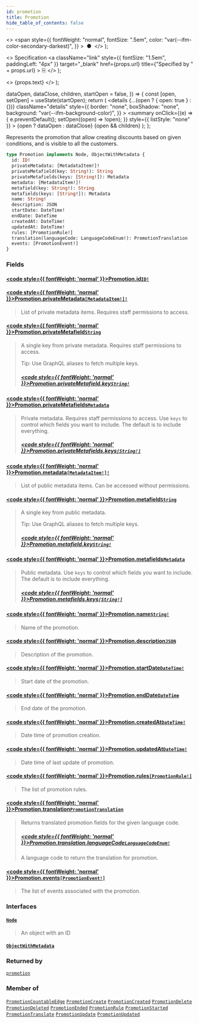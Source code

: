 ```yaml
---
id: promotion
title: Promotion
hide_table_of_contents: false
---
```


  <>
    <span
      style={{
        fontWeight: "normal",
        fontSize: ".5em",
        color: "var(--ifm-color-secondary-darkest)",
      }}
    >
      &nbsp;●&nbsp;
    </span>
  </>
);

  <>
    Specification
    <a
      className="link"
      style={{ fontSize: "1.5em", paddingLeft: "4px" }}
      target="\_blank"
      href={props.url}
      title={"Specified by " + props.url}
    >
      ⎘
    </a>
  </>
);

  <>
    <span className={props.class}>{props.text}</span>
  </>
);


  dataOpen,
  dataClose,
  children,
  startOpen = false,
}) => {
  const [open, setOpen] = useState(startOpen);
  return (
    <details
      {...(open ? { open: true } : {})}
      className="details"
      style={{
        border: "none",
        boxShadow: "none",
        background: "var(--ifm-background-color)",
      }}
    >
      <summary
        onClick={(e) => {
          e.preventDefault();
          setOpen((open) => !open);
        }}
        style={{ listStyle: "none" }}
      >
        {open ? dataOpen : dataClose}
      </summary>
      {open && children}
    </details>
  );
};

Represents the promotion that allow creating discounts based on given conditions, and is visible to all the customers.

<Badge text="Added in Saleor 3.17" class="secondary margin-bottom--sm" />

<FeaturePreview />

```graphql
type Promotion implements Node, ObjectWithMetadata {
  id: ID!
  privateMetadata: [MetadataItem!]!
  privateMetafield(key: String!): String
  privateMetafields(keys: [String!]): Metadata
  metadata: [MetadataItem!]!
  metafield(key: String!): String
  metafields(keys: [String!]): Metadata
  name: String!
  description: JSON
  startDate: DateTime!
  endDate: DateTime
  createdAt: DateTime!
  updatedAt: DateTime!
  rules: [PromotionRule!]
  translation(languageCode: LanguageCodeEnum!): PromotionTranslation
  events: [PromotionEvent!]
}
```

### Fields

#### [<code style={{ fontWeight: 'normal' }}>Promotion.<b>id</b></code>](#)<Bullet />[`ID!`](../../../api-reference/miscellaneous/scalars/id) <Badge class="badge badge--secondary" text="non-null"/> <Badge class="badge badge--secondary" text="scalar"/>

>

#### [<code style={{ fontWeight: 'normal' }}>Promotion.<b>privateMetadata</b></code>](#)<Bullet />[`[MetadataItem!]!`](../../../api-reference/miscellaneous/objects/metadata-item) <Badge class="badge badge--secondary" text="non-null"/> <Badge class="badge badge--secondary" text="object"/>

> List of private metadata items. Requires staff permissions to access.

#### [<code style={{ fontWeight: 'normal' }}>Promotion.<b>privateMetafield</b></code>](#)<Bullet />[`String`](../../../api-reference/miscellaneous/scalars/string) <Badge class="badge badge--secondary" text="scalar"/>

> A single key from private metadata. Requires staff permissions to access.
>
> Tip: Use GraphQL aliases to fetch multiple keys.
>
> <Badge text="Added in Saleor 3.3" class="secondary margin-bottom--sm" />
>
> ##### [<code style={{ fontWeight: 'normal' }}>Promotion.privateMetafield.<b>key</b></code>](#)<Bullet />[`String!`](../../../api-reference/miscellaneous/scalars/string) <Badge class="badge badge--secondary" text="non-null"/> <Badge class="badge badge--secondary" text="scalar"/>

#### [<code style={{ fontWeight: 'normal' }}>Promotion.<b>privateMetafields</b></code>](#)<Bullet />[`Metadata`](../../../api-reference/miscellaneous/scalars/metadata) <Badge class="badge badge--secondary" text="scalar"/>

> Private metadata. Requires staff permissions to access. Use `keys` to control which fields you want to include. The default is to include everything.
>
> <Badge text="Added in Saleor 3.3" class="secondary margin-bottom--sm" />
>
> ##### [<code style={{ fontWeight: 'normal' }}>Promotion.privateMetafields.<b>keys</b></code>](#)<Bullet />[`[String!]`](../../../api-reference/miscellaneous/scalars/string) <Badge class="badge badge--secondary" text="list"/> <Badge class="badge badge--secondary" text="scalar"/>

#### [<code style={{ fontWeight: 'normal' }}>Promotion.<b>metadata</b></code>](#)<Bullet />[`[MetadataItem!]!`](../../../api-reference/miscellaneous/objects/metadata-item) <Badge class="badge badge--secondary" text="non-null"/> <Badge class="badge badge--secondary" text="object"/>

> List of public metadata items. Can be accessed without permissions.

#### [<code style={{ fontWeight: 'normal' }}>Promotion.<b>metafield</b></code>](#)<Bullet />[`String`](../../../api-reference/miscellaneous/scalars/string) <Badge class="badge badge--secondary" text="scalar"/>

> A single key from public metadata.
>
> Tip: Use GraphQL aliases to fetch multiple keys.
>
> <Badge text="Added in Saleor 3.3" class="secondary margin-bottom--sm" />
>
> ##### [<code style={{ fontWeight: 'normal' }}>Promotion.metafield.<b>key</b></code>](#)<Bullet />[`String!`](../../../api-reference/miscellaneous/scalars/string) <Badge class="badge badge--secondary" text="non-null"/> <Badge class="badge badge--secondary" text="scalar"/>

#### [<code style={{ fontWeight: 'normal' }}>Promotion.<b>metafields</b></code>](#)<Bullet />[`Metadata`](../../../api-reference/miscellaneous/scalars/metadata) <Badge class="badge badge--secondary" text="scalar"/>

> Public metadata. Use `keys` to control which fields you want to include. The default is to include everything.
>
> <Badge text="Added in Saleor 3.3" class="secondary margin-bottom--sm" />
>
> ##### [<code style={{ fontWeight: 'normal' }}>Promotion.metafields.<b>keys</b></code>](#)<Bullet />[`[String!]`](../../../api-reference/miscellaneous/scalars/string) <Badge class="badge badge--secondary" text="list"/> <Badge class="badge badge--secondary" text="scalar"/>

#### [<code style={{ fontWeight: 'normal' }}>Promotion.<b>name</b></code>](#)<Bullet />[`String!`](../../../api-reference/miscellaneous/scalars/string) <Badge class="badge badge--secondary" text="non-null"/> <Badge class="badge badge--secondary" text="scalar"/>

> Name of the promotion.

#### [<code style={{ fontWeight: 'normal' }}>Promotion.<b>description</b></code>](#)<Bullet />[`JSON`](../../../api-reference/miscellaneous/scalars/json) <Badge class="badge badge--secondary" text="scalar"/>

> Description of the promotion.

#### [<code style={{ fontWeight: 'normal' }}>Promotion.<b>startDate</b></code>](#)<Bullet />[`DateTime!`](../../../api-reference/miscellaneous/scalars/date-time) <Badge class="badge badge--secondary" text="non-null"/> <Badge class="badge badge--secondary" text="scalar"/>

> Start date of the promotion.

#### [<code style={{ fontWeight: 'normal' }}>Promotion.<b>endDate</b></code>](#)<Bullet />[`DateTime`](../../../api-reference/miscellaneous/scalars/date-time) <Badge class="badge badge--secondary" text="scalar"/>

> End date of the promotion.

#### [<code style={{ fontWeight: 'normal' }}>Promotion.<b>createdAt</b></code>](#)<Bullet />[`DateTime!`](../../../api-reference/miscellaneous/scalars/date-time) <Badge class="badge badge--secondary" text="non-null"/> <Badge class="badge badge--secondary" text="scalar"/>

> Date time of promotion creation.

#### [<code style={{ fontWeight: 'normal' }}>Promotion.<b>updatedAt</b></code>](#)<Bullet />[`DateTime!`](../../../api-reference/miscellaneous/scalars/date-time) <Badge class="badge badge--secondary" text="non-null"/> <Badge class="badge badge--secondary" text="scalar"/>

> Date time of last update of promotion.

#### [<code style={{ fontWeight: 'normal' }}>Promotion.<b>rules</b></code>](#)<Bullet />[`[PromotionRule!]`](../../../api-reference/discounts/objects/promotion-rule) <Badge class="badge badge--secondary" text="list"/> <Badge class="badge badge--secondary" text="object"/>

> The list of promotion rules.

#### [<code style={{ fontWeight: 'normal' }}>Promotion.<b>translation</b></code>](#)<Bullet />[`PromotionTranslation`](../../../api-reference/discounts/objects/promotion-translation) <Badge class="badge badge--secondary" text="object"/>

> Returns translated promotion fields for the given language code.
>
> ##### [<code style={{ fontWeight: 'normal' }}>Promotion.translation.<b>languageCode</b></code>](#)<Bullet />[`LanguageCodeEnum!`](../../../api-reference/miscellaneous/enums/language-code-enum) <Badge class="badge badge--secondary" text="non-null"/> <Badge class="badge badge--secondary" text="enum"/>
>
> A language code to return the translation for promotion.

#### [<code style={{ fontWeight: 'normal' }}>Promotion.<b>events</b></code>](#)<Bullet />[`[PromotionEvent!]`](../../../api-reference/miscellaneous/unions/promotion-event) <Badge class="badge badge--secondary" text="list"/> <Badge class="badge badge--secondary" text="union"/>

> The list of events associated with the promotion.

### Interfaces

#### [`Node`](../../../api-reference/miscellaneous/interfaces/node) <Badge class="badge badge--secondary" text="interface"/>

> An object with an ID

#### [`ObjectWithMetadata`](../../../api-reference/miscellaneous/interfaces/object-with-metadata) <Badge class="badge badge--secondary" text="interface"/>

>

### Returned by

[`promotion`](../../../api-reference/discounts/queries/promotion) <Badge class="badge badge--secondary" text="query"/>

### Member of

[`PromotionCountableEdge`](../../../api-reference/discounts/objects/promotion-countable-edge) <Badge class="badge badge--secondary" text="object"/><Bullet />[`PromotionCreate`](../../../api-reference/discounts/objects/promotion-create) <Badge class="badge badge--secondary" text="object"/><Bullet />[`PromotionCreated`](../../../api-reference/discounts/objects/promotion-created) <Badge class="badge badge--secondary" text="object"/><Bullet />[`PromotionDelete`](../../../api-reference/discounts/objects/promotion-delete) <Badge class="badge badge--secondary" text="object"/><Bullet />[`PromotionDeleted`](../../../api-reference/discounts/objects/promotion-deleted) <Badge class="badge badge--secondary" text="object"/><Bullet />[`PromotionEnded`](../../../api-reference/discounts/objects/promotion-ended) <Badge class="badge badge--secondary" text="object"/><Bullet />[`PromotionRule`](../../../api-reference/discounts/objects/promotion-rule) <Badge class="badge badge--secondary" text="object"/><Bullet />[`PromotionStarted`](../../../api-reference/discounts/objects/promotion-started) <Badge class="badge badge--secondary" text="object"/><Bullet />[`PromotionTranslate`](../../../api-reference/discounts/objects/promotion-translate) <Badge class="badge badge--secondary" text="object"/><Bullet />[`PromotionUpdate`](../../../api-reference/discounts/objects/promotion-update) <Badge class="badge badge--secondary" text="object"/><Bullet />[`PromotionUpdated`](../../../api-reference/discounts/objects/promotion-updated) <Badge class="badge badge--secondary" text="object"/>

